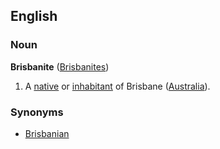==English==
===Noun===
'''Brisbanite''' ([[Brisbanites]])

#A [[native]] or [[inhabitant]] of Brisbane ([[Australia]]).

===Synonyms===
*[[Brisbanian]]